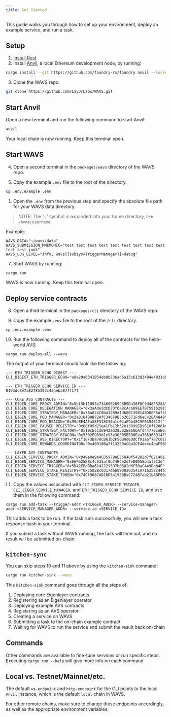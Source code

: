 ```yaml
---
title: Get Started
---
```

<!--docsignore
docsignore-->

This guide walks you through how to set up your environment, deploy an example service, and run a task.

## Setup

1. [Install Rust](https://www.rust-lang.org/tools/install).
2. Install [Anvil](https://github.com/foundry-rs/foundry/tree/master/crates/anvil), a local Ethereum development node, by running:

```bash
cargo install --git https://github.com/foundry-rs/foundry anvil --locked --force
```

3. Clone the WAVS repo:

```bash
git clone https://github.com/Lay3rLabs/WAVS.git
```

## Start Anvil

Open a new terminal and run the following command to start Anvil:

```bash
anvil
```

Your local chain is now running. Keep this terminal open.

## Start WAVS

4. Open a second terminal in the `packages/wavs` directory of the WAVS repo.

5. Copy the example `.env` file to the root of the directory.

```bash
cp .env.example .env
```

1. Open the `.env` from the previous step and specify the absolute file path for your WAVS data directory.

> NOTE: The '~' symbol is expanded into your home directory, like `/home/username`.

Example:

```
WAVS_DATA="~/wavs/data"
WAVS_SUBMISSION_MNEMONIC="test test test test test test test test test test test junk"
WAVS_LOG_LEVEL="info, wavs[{subsys=TriggerManager}]=debug"
```

7. Start WAVS by running:

```bash
cargo run
```

WAVS is now running. Keep this terminal open.

## Deploy service contracts

8. Open a third terminal in the `packages/cli` directory of the WAVS repo.

9. Copy the example `.env` file to the root of the `/cli` directory.

```bash
cp .env.example .env
```

10. Run the following command to deploy all of the contracts for the hello-world AVS:

```
cargo run deploy-all --wavs
```

The output of your terminal should look like the following:

```
--- ETH TRIGGER ECHO DIGEST ---
CLI_DIGEST_ETH_TRIGGER_ECHO="a8e29a6341054eb0b236ad6a15c613d3404e4831dbffa5c89cb593f291f3eae6"

--- ETH_TRIGGER_ECHO SERVICE ID ---
0193dc8e7a82785197c43aeba077f17f

--- CORE AVS CONTRACTS ---
CLI_EIGEN_CORE_PROXY_ADMIN="0x5bf5b11053e734690269C6B9D438F8C9d48F528A"
CLI_EIGEN_CORE_DELEGATION_MANAGER="0x3aAde2dCD2Df6a8cAc689EE797591b2913658659"
CLI_EIGEN_CORE_STRATEGY_MANAGER="0x38a024C0b412B9d1db8BC398140D00F5Af3093D4"
CLI_EIGEN_CORE_POD_MANAGER="0x2a810409872AfC346F9B5b26571Fd6eC42EA4849"
CLI_EIGEN_CORE_POD_BEACON="0x99dBE4AEa58E518C50a1c04aE9b48C9F6354612f"
CLI_EIGEN_CORE_PAUSER_REGISTRY="0xB0f05d25e41FbC2b52013099ED9616f1206Ae21B"
CLI_EIGEN_CORE_STRATEGY_FACTORY="0x19cEcCd6942ad38562Ee10bAfd44776ceB67e923"
CLI_EIGEN_CORE_STRATEGY_BEACON="0x5302E909d1e93e30F05B5D6Eea766363D14F9892"
CLI_EIGEN_CORE_AVS_DIRECTORY="0x1f10F3Ba7ACB61b2F50B9d6DdCf91a6f787C0E82"
CLI_EIGEN_CORE_REWARDS_COORDINATOR="0x40918Ba7f132E0aCba2CE4de4c4baF9BD2D7D849"

--- LAYER AVS CONTRACTS ---
CLI_EIGEN_SERVICE_PROXY_ADMIN="0xD49a0e9A4CD5979aE36840f542D2d7f02C4817Be"
CLI_EIGEN_SERVICE_MANAGER="0x66F625B8c4c635af8b74ECe2d7eD0D58b4af3C3d"
CLI_EIGEN_SERVICE_TRIGGER="0x5D42EBdBBa61412295D7b0302d6F50aC449Ddb4F"
CLI_EIGEN_SERVICE_STAKE_REGISTRY="0xc582Bc0317dbb0908203541971a358c44b1F3766"
CLI_EIGEN_SERVICE_STAKE_TOKEN="0x74Cf9087AD26D541930BaC724B7ab21bA8F00a27"
```


11.  Copy the values associated with `CLI_EIGEN_SERVICE_TRIGGER`, `CLI_EIGEN_SERVICE_MANAGER`, and `ETH_TRIGGER_ECHO SERVICE ID`, and use them in the following command:

```
cargo run add-task --trigger-addr <TRIGGER_ADDR> --service-manager-addr <SERVICE_MANAGER_ADDR> --service-id <SERVICE_ID>
```

This adds a task to be run. If the task runs successfully, you will see a task response hash in your terminal.

If you submit a task without WAVS running, the task will time out, and no result will be submitted on-chain.


## `kitchen-sync`

You can skip steps 10 and 11 above by using the `kitchen-sink` command:

```bash
cargo run kitchen-sink --wavs
```

This `kitchen-sink` command goes through all the steps of:

1. Deploying core Eigenlayer contracts
2. Registering as an Eigenlayer operator
3. Deploying example AVS contracts
4. Registering as an AVS operator
5. Creating a service on WAVS
6. Submitting a task to the on-chain example contract
7. Waiting for WAVS to run the service and submit the result back on-chain

## Commands

Other commands are available to fine-tune services or run specific steps. Executing `cargo run --help` will give more info on each command

## Local vs. Testnet/Mainnet/etc.

The default `ws-endpoint` and `http-endpoint` for the CLI points to the local `Anvil` instance, which is the default `local` chain in WAVS.

For other remote chains, make sure to change these endpoints accordingly, as well as the appropriate environment variables.
